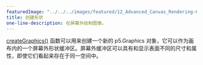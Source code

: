 ---
featuredImage: "../../../images/featured/12_Advanced_Canvas_Rendering-00_Create_Graphics-thumbnail.png"
title: 创建形状
one-line-description: 在屏幕外绘制图像。
---

<a href="https://p5js.org/reference/#/p5/createGraphics" target="_blank">createGraphics()</a> 
函数可以用来创建一个新的 p5.Graphics 对象，它可以作为画布内的一个屏幕外形状缓冲区。屏幕外缓冲区可以具有和显示表面不同的尺寸和属性，即使它们看起来存在于同一空间中。